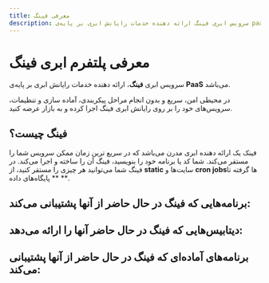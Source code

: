 ```yaml
---
title: معرفی فینگ
description: سرویس ابری فینگ ارائه دهنده خدمات رایانش ابری بر پایه‌ی paas می‌باشد
---
```



# معرفی پلتفرم ابری فینگ

سرویس ابری **فینگ**، ارائه دهنده خدمات رایانش ابری بر پایه‌ی **PaaS** می‌باشد. 

در محیطی امن، سریع و بدون انجام مراحل پیکربندی، آماده سازی و تنظیمات، سرویس‌های خود را بر روی رایانش ابری فینگ اجرا کرده و به بازار عرضه کنید.

## فینگ چیست؟

فینک یک ارائه دهنده ابری مدرن می‌باشد که در سریع ترین زمان ممکن سرویس شما را مستقر می‌کند.
شما کد یا برنامه خود را بنویسید، فینگ آن را ساخته و اجرا می‌کند.
در فینگ شما می‌توانید هر چیزی را مستقر کنید، از **static** سایت‌ها و **cron jobs**‌ها گرفته تا ** پایگاه‌های داده **.

## برنامه‌هایی که فینگ در حال حاضر از آنها پشتیبانی می‌کند:

<Catalog>
  <AppCatalog  platform="node" title="NodeJS" href="/platform/node" />
  <AppCatalog  platform="static" title="Static" href="/platform/static" />
  <AppCatalog  platform="react" title="React" href="/platform/react" />
  <AppCatalog  platform="next" title="Next.js" href="/platform/next" />
  <AppCatalog  platform="nuxt" title="Nuxt.js" href="/platform/nuxt" />
  <AppCatalog  platform="vue" title="Vue" href="/platform/vue" />
  <AppCatalog  platform="gatsby" title="Gatsby" href="/platform/gatsby" />
  <AppCatalog  platform="flask" title="Flask" href="/platform/flask" />
  <AppCatalog  platform="docker" title="Docker" href="/platform/docker" />
  <AppCatalog  platform="python" title="Python" href="/platform/python" />
  <AppCatalog  platform="angular" title="Angular" href="/platform/angular" />
  <AppCatalog  platform="nest" title="Nest" href="/platform/nest" />
  <AppCatalog  platform="docusaurus-2" title="Docusaurus-2" href="/platform/docusaurus-2" />
</Catalog>

## دیتابیس‌هایی که فینگ در حال حاضر آنها را ارائه می‌دهد:
<Catalog>
  <AppCatalog  title="MySQL" href="/database/mysql" src="https://raw.githubusercontent.com/devicons/devicon/master/icons/mysql/mysql-original-wordmark.svg" />
  <AppCatalog  title="PostgreSQL" href="/database/postgresql" src="https://raw.githubusercontent.com/devicons/devicon/master/icons/postgresql/postgresql-original-wordmark.svg" />
  <AppCatalog  title="MongoDB" href="/database/mongodb" src="https://raw.githubusercontent.com/devicons/devicon/master/icons/mongodb/mongodb-original.svg" />
  <AppCatalog  title="Redis" href="/database/redis" src="https://raw.githubusercontent.com/devicons/devicon/master/icons/redis/redis-original.svg" />
  <AppCatalog  title="InfluxDB" href="/database/influxdb" src="https://influxdata.github.io/branding/img/downloads/influxdata-logo--symbol--castle-alpha.png" />
</Catalog>

## برنامه‌های آماده‌ای که فینگ در حال حاضر از آنها پشتیبانی می‌کند:

<Catalog>
  <AppCatalog  title="Nginx" href="/service/nginx" src="https://raw.githubusercontent.com/devicons/devicon/master/icons/nginx/nginx-original.svg" />
  <AppCatalog  title="Wordpress" href="/service/wordpress" src="https://raw.githubusercontent.com/devicons/devicon/master/icons/wordpress/wordpress-original.svg" />
  <AppCatalog  title="Gitea" href="/service/gitea" src="https://upload.wikimedia.org/wikipedia/commons/b/bb/Gitea_Logo.svg" />
  <AppCatalog  title="Rapidleech" href="/service/rapidleech" src="https://dev.seedit4.me/assets/img/icons/software/rapidleech.png" />
  <AppCatalog  title="Filestash" href="/service/filestash" src="https://raw.githubusercontent.com/fingcloud/devicon/master/icons/filestash/filestash-original.png" />
  <AppCatalog  title="Grafana" href="/service/grafana" src="https://user-images.githubusercontent.com/10999/43383564-afa9ea6c-93db-11e8-855b-de8be4f79756.png" />
  <AppCatalog  title="Chrome" href="/service/chrome" src="https://upload.wikimedia.org/wikipedia/commons/8/87/Google_Chrome_icon_%282011%29.png" />
  <AppCatalog  title="Joomla" href="/service/joomla" src="https://cdn.iconscout.com/icon/free/png-256/joomla-3628862-3030002.png" />
  <AppCatalog  title="Prestashop" href="/service/prestashop" src="https://cdn-icons-png.flaticon.com/512/825/825533.png" />
  <AppCatalog  title="Ghost" href="/service/ghost" src="https://symbols.getvecta.com/stencil_81/30_ghost-icon.cd1ca3285a.png" />
  <AppCatalog  title="Parse" href="/service/parse" src="https://avatars.githubusercontent.com/u/26932219?s=200&v=4" />
  <AppCatalog  title="Prometheus" href="/service/prometheus" src="https://symbols.getvecta.com/stencil_92/48_prometheus-icon.ef1a6b5d85.png"/>
  <AppCatalog  title="Minio" href="/service/minio" src="https://blog.alexellis.io/content/images/2017/01/minio_light_cir_sm-1.png" />
</Catalog>